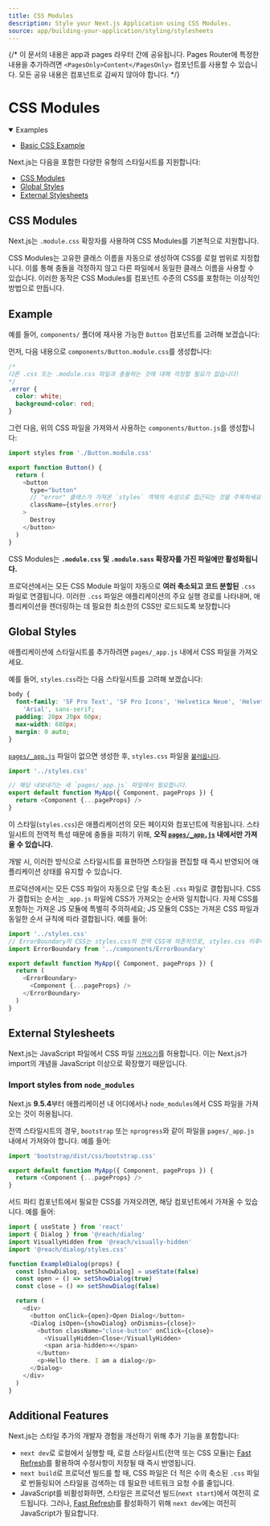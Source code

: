 ```yaml
---
title: CSS Modules
description: Style your Next.js Application using CSS Modules.
source: app/building-your-application/styling/stylesheets
---
```


{/* 이 문서의 내용은 app과 pages 라우터 간에 공유됩니다. Pages Router에 특정한 내용을 추가하려면 `<PagesOnly>Content</PagesOnly>` 컴포넌트를 사용할 수 있습니다. 모든 공유 내용은 컴포넌트로 감싸지 않아야 합니다. */}

# CSS Modules

<PagesOnly>

<details open>
  <summary>Examples</summary>

- [Basic CSS Example](https://github.com/vercel/next.js/tree/canary/examples/basic-css)

</details>

</PagesOnly>

Next.js는 다음을 포함한 다양한 유형의 스타일시트를 지원합니다:

- [CSS Modules](https://nextjs.org/docs/pages/building-your-application/styling/css-modules#css-modules)
- [Global Styles](https://nextjs.org/docs/pages/building-your-application/styling/css-modules#global-styles)
- [External Stylesheets](https://nextjs.org/docs/pages/building-your-application/styling/css-modules#external-stylesheets)

## CSS Modules

Next.js는 `.module.css` 확장자를 사용하여 CSS Modules를 기본적으로 지원합니다.

CSS Modules는 고유한 클래스 이름을 자동으로 생성하여 CSS를 로컬 범위로 지정합니다. 이를 통해 충돌을 걱정하지 않고 다른 파일에서 동일한 클래스 이름을 사용할 수 있습니다. 이러한 동작은 CSS Modules를 컴포넌트 수준의 CSS를 포함하는 이상적인 방법으로 만듭니다.

## Example

예를 들어, `components/` 폴더에 재사용 가능한 `Button` 컴포넌트를 고려해 보겠습니다:

먼저, 다음 내용으로 `components/Button.module.css`를 생성합니다:

```css filename="Button.module.css"
/* 
다른 .css 또는 .module.css 파일과 충돌하는 것에 대해 걱정할 필요가 없습니다!
*/
.error {
  color: white;
  background-color: red;
}
```

그런 다음, 위의 CSS 파일을 가져와서 사용하는 `components/Button.js`를 생성합니다:

```js filename="components/Button.js"
import styles from './Button.module.css'

export function Button() {
  return (
    <button
      type="button"
      // "error" 클래스가 가져온 `styles` 객체의 속성으로 접근되는 것을 주목하세요.
      className={styles.error}
    >
      Destroy
    </button>
  )
}
```

CSS Modules는 **`.module.css` 및 `.module.sass` 확장자를 가진 파일에만 활성화됩니다.**

프로덕션에서는 모든 CSS Module 파일이 자동으로 **여러 축소되고 코드 분할된** `.css` 파일로 연결됩니다. 이러한 `.css` 파일은 애플리케이션의 주요 실행 경로를 나타내며, 애플리케이션을 렌더링하는 데 필요한 최소한의 CSS만 로드되도록 보장합니다

## Global Styles

애플리케이션에 스타일시트를 추가하려면 `pages/_app.js` 내에서 CSS 파일을 가져오세요.

예를 들어, `styles.css`라는 다음 스타일시트를 고려해 보겠습니다:

```css filename="styles.css"
body {
  font-family: 'SF Pro Text', 'SF Pro Icons', 'Helvetica Neue', 'Helvetica',
    'Arial', sans-serif;
  padding: 20px 20px 60px;
  max-width: 680px;
  margin: 0 auto;
}
```

[`pages/_app.js`](https://nextjs.org/docs/pages/building-your-application/routing/custom-app) 파일이 없으면 생성한 후, `styles.css` 파일을 [`불러옵니다`](https://developer.mozilla.org/docs/Web/JavaScript/Reference/Statements/import).

```js filename="pages/_app.js"
import '../styles.css'

// 해당 내보내기는 새 `pages/_app.js` 파일에서 필요합니다.
export default function MyApp({ Component, pageProps }) {
  return <Component {...pageProps} />
}
```

이 스타일(`styles.css`)은 애플리케이션의 모든 페이지와 컴포넌트에 적용됩니다. 스타일시트의 전역적 특성 때문에 충돌을 피하기 위해, **오직 [`pages/_app.js`](https://nextjs.org/docs/pages/building-your-application/routing/custom-app) 내에서만 가져올 수 있습니다.**

개발 시, 이러한 방식으로 스타일시트를 표현하면 스타일을 편집할 때 즉시 반영되어 애플리케이션 상태를 유지할 수 있습니다.

프로덕션에서는 모든 CSS 파일이 자동으로 단일 축소된 `.css` 파일로 결합됩니다. CSS가 결합되는 순서는 `_app.js` 파일에 CSS가 가져오는 순서와 일치합니다. 자체 CSS를 포함하는 가져온 JS 모듈에 특별히 주의하세요; JS 모듈의 CSS는 가져온 CSS 파일과 동일한 순서 규칙에 따라 결합됩니다. 예를 들어:

```js
import '../styles.css'
// ErrorBoundary의 CSS는 styles.css의 전역 CSS에 의존하므로, styles.css 이후에 가져옵니다.
import ErrorBoundary from '../components/ErrorBoundary'

export default function MyApp({ Component, pageProps }) {
  return (
    <ErrorBoundary>
      <Component {...pageProps} />
    </ErrorBoundary>
  )
}
```

## External Stylesheets

Next.js는 JavaScript 파일에서 CSS 파일 [`가져오기`](https://developer.mozilla.org/docs/Web/JavaScript/Reference/Statements/import)를 허용합니다. 이는 Next.js가 import의 개념을 JavaScript 이상으로 확장했기 때문입니다.

### Import styles from `node_modules`

Next.js **9.5.4**부터 애플리케이션 내 어디에서나 `node_modules`에서 CSS 파일을 가져오는 것이 허용됩니다.

전역 스타일시트의 경우, `bootstrap` 또는 `nprogress`와 같이 파일을 `pages/_app.js` 내에서 가져와야 합니다. 예를 들어:

```js filename="pages/_app.js"
import 'bootstrap/dist/css/bootstrap.css'

export default function MyApp({ Component, pageProps }) {
  return <Component {...pageProps} />
}
```

서드 파티 컴포넌트에서 필요한 CSS를 가져오려면, 해당 컴포넌트에서 가져올 수 있습니다. 예를 들어:

```js filename="components/example-dialog.js"
import { useState } from 'react'
import { Dialog } from '@reach/dialog'
import VisuallyHidden from '@reach/visually-hidden'
import '@reach/dialog/styles.css'

function ExampleDialog(props) {
  const [showDialog, setShowDialog] = useState(false)
  const open = () => setShowDialog(true)
  const close = () => setShowDialog(false)

  return (
    <div>
      <button onClick={open}>Open Dialog</button>
      <Dialog isOpen={showDialog} onDismiss={close}>
        <button className="close-button" onClick={close}>
          <VisuallyHidden>Close</VisuallyHidden>
          <span aria-hidden>×</span>
        </button>
        <p>Hello there. I am a dialog</p>
      </Dialog>
    </div>
  )
}
```

## Additional Features

Next.js는 스타일 추가의 개발자 경험을 개선하기 위해 추가 기능을 포함합니다:

- `next dev`로 로컬에서 실행할 때, 로컬 스타일시트(전역 또는 CSS 모듈)는 [Fast Refresh](https://nextjs.org/docs/architecture/fast-refresh)를 활용하여 수정사항이 저장될 때 즉시 반영됩니다.
- `next build`로 프로덕션 빌드를 할 때, CSS 파일은 더 적은 수의 축소된 `.css` 파일로 번들링되어 스타일을 검색하는 데 필요한 네트워크 요청 수를 줄입니다.
- JavaScript를 비활성화하면, 스타일은 프로덕션 빌드(`next start`)에서 여전히 로드됩니다. 그러나, [Fast Refresh](https://nextjs.org/docs/architecture/fast-refresh)를 활성화하기 위해 `next dev`에는 여전히 JavaScript가 필요합니다.
